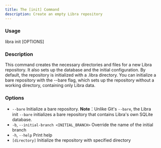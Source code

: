 ```yaml
---
title: The [init] Command
description: Create an empty Libra repository
---
```


### Usage

libra init [OPTIONS]

### Description

This command creates the necessary directories and files for a new Libra repository.
It also sets up the database and the initial configuration.
By default, the repository is initialized with a .libra directory.
You can initialize a bare repository with the --bare flag,
which sets up the repository without a working directory, containing only Libra data.

### Options

-   `--bare`
    Initialize a bare repository.
    <Note type="danger" title="Git bare VS Libra bare">
    **Note**：Unlike Git's `--bare`, the Libra init `--bare` initializes a bare repository that contains Libra's own SQLite database.
    </Note>
-   `-b`, `--initial-branch <INITIAL_BRANCH>`
    Override the name of the initial branch
-   `-h`, `--help` Print help
-   `[directory]`
    Initialize the repository with specified directory
